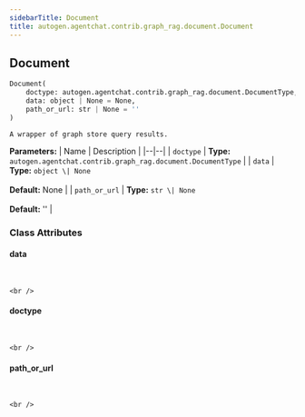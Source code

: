 ```yaml
---
sidebarTitle: Document
title: autogen.agentchat.contrib.graph_rag.document.Document
---
```

<h2 id="autogen.agentchat.contrib.graph_rag.document.Document" class="doc doc-heading">
    <code class="doc-symbol doc-symbol-heading doc-symbol-class"></code>
    <span class="doc doc-object-name doc-class-name">Document</span>
</h2>

```python
Document(
    doctype: autogen.agentchat.contrib.graph_rag.document.DocumentType,
    data: object | None = None,
    path_or_url: str | None = ''
)
```

    A wrapper of graph store query results.

<b>Parameters:</b>
| Name | Description |
|--|--|
| `doctype` | **Type:** `autogen.agentchat.contrib.graph_rag.document.DocumentType` |
| `data` | **Type:** `object \| None`<br/><br/>**Default:** None |
| `path_or_url` | **Type:** `str \| None`<br/><br/>**Default:** '' |

### Class Attributes

<code class="doc-symbol doc-symbol-heading doc-symbol-attribute"></code>
#### data
<br />

    <br />

<code class="doc-symbol doc-symbol-heading doc-symbol-attribute"></code>
#### doctype
<br />

    <br />

<code class="doc-symbol doc-symbol-heading doc-symbol-attribute"></code>
#### path_or_url
<br />

    <br />